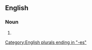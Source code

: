 ==English==

===Noun===
{{head|en|noun plural form}}

# {{plural of|jinx|lang=en}}

[[Category:English plurals ending in "-es"]]